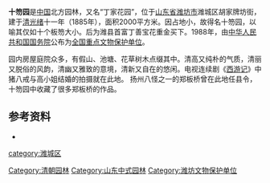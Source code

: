 {{文物保护单位
| 级别 = 全国
| 图片 = [[File:十笏园2.jpg|220px]]
| 名称 = 十笏园
| 编号 = 3-95
| 分类 = 古建筑及历史纪念建筑物
| 时代 = [[清朝|清]]
| 所在 = [[山东省|山东省]][[潍坊市|潍坊市]]
| 登录 = 1988年
| Cat = 山东全国重点文物保护单位
}}
'''十笏园'''是[[中国|中国]]北方园林，又名“丁家花园”，位于[[山东省|山东省]][[潍坊市|潍坊市]]潍城区胡家牌坊街，建于[[清朝|清]][[光绪|光绪]]十一年（1885年），面积2000平方米。因占地小，故得名十笏园，以喻其仅如十个板笏大小。后为潍县首富丁善宝花重金买下。1988年，由[[中华人民共和国国务院|中华人民共和国国务院]]公布为[[全国重点文物保护单位|全国重点文物保护单位]]。

园内房屋庭院众多，有假山、池塘、花草树木点缀其中。清高又纯朴的气质，清丽又脱俗的风韵，清幽又雅致的意境，清新又自在的悠闲。电视连续剧《[[西游记|西游记]]》中猪八戒与高小姐结婚的拍摄就在此地。
扬州八怪之一的郑板桥曾在此地任县令，十笏园中收藏了很多郑板桥的作品。

==参考资料==
*{{zh}}{{cite web|url=http://www.wftour.cn/jdweb/shihuyuan.htm|title=十笏园</span>|publisher=潍坊旅游网|date=|accessdate=2009-04-24|archive-date=2009-04-22|archive-url=https://web.archive.org/web/20090422024130/http://www.wftour.cn/jdweb/shihuyuan.htm|dead-url=yes}}
{{Weifang-stub}}
{{山东全国重点文物保护单位}}
[[Category:清朝园林|Category:清朝园林]]
[[Category:山东中式园林|Category:山东中式园林]]
[[Category:潍坊文物保护单位|Category:潍坊文物保护单位]]
[[category:潍城区|category:潍城区]]